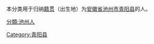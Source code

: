 {{Catnav|頁面分類|各種主題的頁面分類|依中国各省来作的分类|各地中国人|安徽人|池州人}}
{{Catnav|頁面分類|人物|各國人物|中国人|各地中国人|安徽人|池州人}}

本分类用于归纳[[籍贯|籍贯]]（出生地）为[[安徽省|安徽省]][[池州市|池州市]][[青阳县|青阳县]]的人。

[[分類:池州人|分類:池州人]]
[[Category:青阳县|Category:青阳县]]
